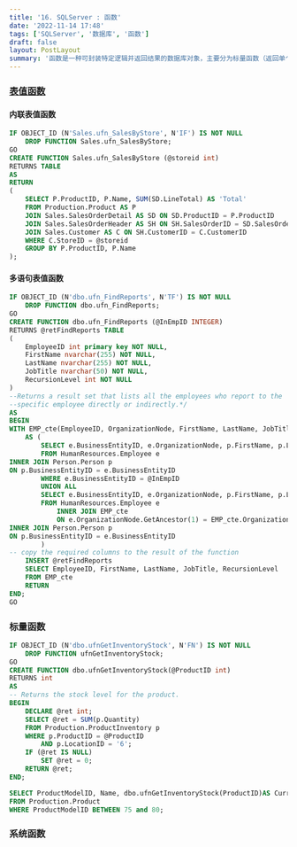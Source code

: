 ```yaml
---
title: '16. SQLServer : 函数'
date: '2022-11-14 17:48'
tags: ['SQLServer', '数据库', '函数']
draft: false
layout: PostLayout
summary: '函数是一种可封装特定逻辑并返回结果的数据库对象，主要分为标量函数（返回单个值）和表值函数（返回结果集）。它用于简化复杂计算、提高代码复用性，常见于数据转换、条件筛选等场景。通过CREATE FUNCTION定义后，可在查询中直接调用。使用时需注意性能影响，避免在大量数据处理中使用复杂函数，优先考虑存储过程或内联表值函数以提高效率'
---
```

<TOCInline toc={props.toc}  />

### [表值函数](https://learn.microsoft.com/zh-cn/sql/t-sql/statements/create-function-transact-sql?view=sql-server-ver16)

#### 内联表值函数

```SQL
IF OBJECT_ID (N'Sales.ufn_SalesByStore', N'IF') IS NOT NULL
    DROP FUNCTION Sales.ufn_SalesByStore;
GO
CREATE FUNCTION Sales.ufn_SalesByStore (@storeid int)
RETURNS TABLE
AS
RETURN
(
    SELECT P.ProductID, P.Name, SUM(SD.LineTotal) AS 'Total'
    FROM Production.Product AS P
    JOIN Sales.SalesOrderDetail AS SD ON SD.ProductID = P.ProductID
    JOIN Sales.SalesOrderHeader AS SH ON SH.SalesOrderID = SD.SalesOrderID
    JOIN Sales.Customer AS C ON SH.CustomerID = C.CustomerID
    WHERE C.StoreID = @storeid
    GROUP BY P.ProductID, P.Name
);
```



#### 多语句表值函数

```SQL
IF OBJECT_ID (N'dbo.ufn_FindReports', N'TF') IS NOT NULL
    DROP FUNCTION dbo.ufn_FindReports;
GO
CREATE FUNCTION dbo.ufn_FindReports (@InEmpID INTEGER)
RETURNS @retFindReports TABLE
(
    EmployeeID int primary key NOT NULL,
    FirstName nvarchar(255) NOT NULL,
    LastName nvarchar(255) NOT NULL,
    JobTitle nvarchar(50) NOT NULL,
    RecursionLevel int NOT NULL
)
--Returns a result set that lists all the employees who report to the
--specific employee directly or indirectly.*/
AS
BEGIN
WITH EMP_cte(EmployeeID, OrganizationNode, FirstName, LastName, JobTitle, RecursionLevel) -- CTE name and columns
    AS (
        SELECT e.BusinessEntityID, e.OrganizationNode, p.FirstName, p.LastName, e.JobTitle, 0 -- Get the initial list of Employees for Manager n
        FROM HumanResources.Employee e
INNER JOIN Person.Person p
ON p.BusinessEntityID = e.BusinessEntityID
        WHERE e.BusinessEntityID = @InEmpID
        UNION ALL
        SELECT e.BusinessEntityID, e.OrganizationNode, p.FirstName, p.LastName, e.JobTitle, RecursionLevel + 1 -- Join recursive member to anchor
        FROM HumanResources.Employee e
            INNER JOIN EMP_cte
            ON e.OrganizationNode.GetAncestor(1) = EMP_cte.OrganizationNode
INNER JOIN Person.Person p
ON p.BusinessEntityID = e.BusinessEntityID
        )
-- copy the required columns to the result of the function
    INSERT @retFindReports
    SELECT EmployeeID, FirstName, LastName, JobTitle, RecursionLevel
    FROM EMP_cte
    RETURN
END;
GO
```





### 标量函数

```SQL
IF OBJECT_ID (N'dbo.ufnGetInventoryStock', N'FN') IS NOT NULL
    DROP FUNCTION ufnGetInventoryStock;
GO
CREATE FUNCTION dbo.ufnGetInventoryStock(@ProductID int)
RETURNS int
AS
-- Returns the stock level for the product.
BEGIN
    DECLARE @ret int;
    SELECT @ret = SUM(p.Quantity)
    FROM Production.ProductInventory p
    WHERE p.ProductID = @ProductID
        AND p.LocationID = '6';
    IF (@ret IS NULL)
        SET @ret = 0;
    RETURN @ret;
END;
```
```SQL
SELECT ProductModelID, Name, dbo.ufnGetInventoryStock(ProductID)AS CurrentSupply
FROM Production.Product
WHERE ProductModelID BETWEEN 75 and 80;
```




### 系统函数

